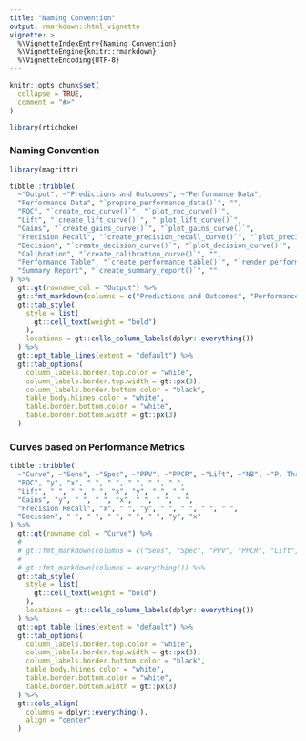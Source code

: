 ```yaml
---
title: "Naming Convention"
output: rmarkdown::html_vignette
vignette: >
  %\VignetteIndexEntry{Naming Convention}
  %\VignetteEngine{knitr::rmarkdown}
  %\VignetteEncoding{UTF-8}
---
```


```r
knitr::opts_chunk$set(
  collapse = TRUE,
  comment = "#>"
)
```

```r
library(rtichoke)
```


### Naming Convention

```r
library(magrittr)

tibble::tribble(
  ~"Output", ~"Predictions and Outcomes", ~"Performance Data",
  "Performance Data", "`prepare_performance_data()`", "",
  "ROC", "`create_roc_curve()`", "`plot_roc_curve()`",
  "Lift", "`create_lift_curve()`", "`plot_lift_curve()`",
  "Gains", "`create_gains_curve()`", "`plot_gains_curve()`",
  "Precision Recall", "`create_precision_recall_curve()`", "`plot_precision_recall_curve()`",
  "Decision", "`create_decision_curve()`", "`plot_decision_curve()`",
  "Calibration", "`create_calibration_curve()`", "",
  "Performance Table", "`create_performance_table()`", "`render_performance_table()`",
  "Summary Report", "`create_summary_report()`", ""
) %>%
  gt::gt(rowname_col = "Output") %>%
  gt::fmt_markdown(columns = c("Predictions and Outcomes", "Performance Data")) %>%
  gt::tab_style(
    style = list(
      gt::cell_text(weight = "bold")
    ),
    locations = gt::cells_column_labels(dplyr::everything())
  ) %>%
  gt::opt_table_lines(extent = "default") %>%
  gt::tab_options(
    column_labels.border.top.color = "white",
    column_labels.border.top.width = gt::px(3),
    column_labels.border.bottom.color = "black",
    table_body.hlines.color = "white",
    table.border.bottom.color = "white",
    table.border.bottom.width = gt::px(3)
  )
```

### Curves based on Performance Metrics

```r
tibble::tribble(
  ~"Curve", ~"Sens", ~"Spec", ~"PPV", ~"PPCR", ~"Lift", ~"NB", ~"P. Thr",
  "ROC", "y", "x", " ", " ", " ", " ", " ",
  "Lift", " ", " ", " ", "x", "y", " ", " ",
  "Gains", "y", " ", " ", "x", " ", " ", " ",
  "Precision Recall", "x", " ", "y", " ", " ", " ", " ",
  "Decision", " ", " ", " ", " ", " ", "y", "x"
) %>%
  gt::gt(rowname_col = "Curve") %>%
  #
  # gt::fmt_markdown(columns = c("Sens", "Spec", "PPV", "PPCR", "Lift", "NB", "P. Thr")) %>%
  #
  # gt::fmt_markdown(columns = everything()) %>%
  gt::tab_style(
    style = list(
      gt::cell_text(weight = "bold")
    ),
    locations = gt::cells_column_labels(dplyr::everything())
  ) %>%
  gt::opt_table_lines(extent = "default") %>%
  gt::tab_options(
    column_labels.border.top.color = "white",
    column_labels.border.top.width = gt::px(3),
    column_labels.border.bottom.color = "black",
    table_body.hlines.color = "white",
    table.border.bottom.color = "white",
    table.border.bottom.width = gt::px(3)
  ) %>%
  gt::cols_align(
    columns = dplyr::everything(),
    align = "center"
  )
```
